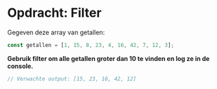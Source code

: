 # Opdracht: Filter

Gegeven deze array van getallen:

```js
const getallen = [1, 15, 8, 23, 4, 16, 42, 7, 12, 3];
```

**Gebruik filter om alle getallen groter dan 10 te vinden en log ze in de console.**

```js
// Verwachte output: [15, 23, 16, 42, 12]
```

